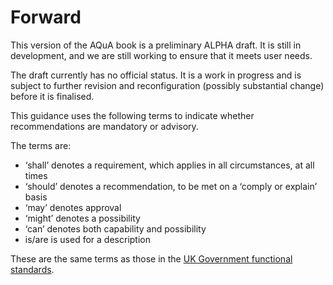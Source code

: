 # Forward {.unnumbered}

::: {.callout-important}
This version of the AQuA book is a preliminary ALPHA draft.  It is still in development, and we are still working to ensure that it meets user needs. 

The draft currently has no official status. It is a work in progress and is subject to further revision and reconfiguration (possibly substantial change) before it is finalised. 
:::

This guidance uses the following terms to indicate whether recommendations are mandatory or advisory.  

The terms are:  

* ‘shall’ denotes a requirement, which applies in all circumstances, at all times 
* ‘should’ denotes a recommendation, to be met on a ‘comply or explain’ basis 
* ‘may’ denotes approval 
* ‘might’ denotes a possibility 
* ‘can’ denotes both capability and possibility 
* is/are is used for a description 

These are the same terms as those in the [UK Government functional standards](https://www.gov.uk/government/collections/functional-standards). 